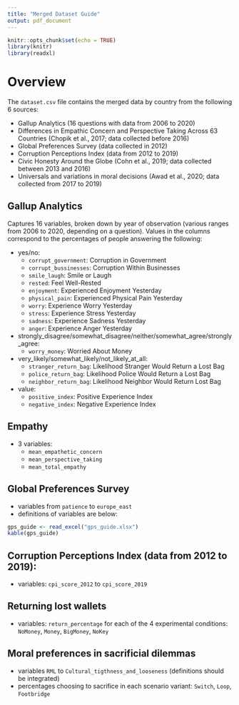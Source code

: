 ```yaml
---
title: "Merged Dataset Guide"
output: pdf_document
---
```


```r
knitr::opts_chunk$set(echo = TRUE)
library(knitr)
library(readxl)
```
# Overview

The `dataset.csv` file contains the merged data by country from the following 6 sources:

- Gallup Analytics (16 questions with data from 2006 to 2020)
- Differences in Empathic Concern and Perspective Taking Across 63 Countries (Chopik et al., 2017; data collected before 2016)
- Global Preferences Survey (data collected in 2012)
- Corruption Perceptions Index (data from 2012 to 2019)
- Civic Honesty Around the Globe (Cohn et al., 2019; data collected between 2013 and 2016)
- Universals and variations in moral decisions (Awad et al., 2020; data collected from 2017 to 2019)

## Gallup Analytics
Captures 16 variables, broken down by year of observation (various ranges from 2006 to 2020, depending on a question). Values in the columns correspond to the percentages of people answering the following:

* yes/no:
  + `corrupt_government`: Corruption in Government 
  + `corrupt_bussinesses`: Corruption Within Businesses
  + `smile_laugh`: Smile or Laugh
  + `rested`: Feel Well-Rested
  + `enjoyment`: Experienced Enjoyment Yesterday
  + `physical_pain`: Experienced Physical Pain Yesterday
  + `worry`: Experience Worry Yesterday
  + `stress`: Experience Stress Yesterday
  + `sadness`: Experience Sadness Yesterday
  + `anger`: Experience Anger Yesterday

* strongly_disagree/somewhat_disagree/neither/somewhat_agree/strongly_agree:
  + `worry_money`: Worried About Money
  
* very_likely/somewhat_likely/not_likely_at_all:
  + `stranger_return_bag`: Likelihood Stranger Would Return a Lost Bag
  + `police_return_bag`: Likelihood Police Would Return a Lost Bag
  + `neighbor_return_bag`: Likelihood Neighbor Would Return Lost Bag

* value:
  + `positive_index`: Positive Experience Index
  + `negative_index`: Negative Experience Index
  
## Empathy
* 3 variables:
  + `mean_empathetic_concern`
  + `mean_perspective_taking`
  + `mean_total_empathy`

## Global Preferences Survey
* variables from `patience` to `europe_east`
* definitions of variables are below:

```r
gps_guide <- read_excel("gps_guide.xlsx")
kable(gps_guide)
```

## Corruption Perceptions Index (data from 2012 to 2019):
* variables: `cpi_score_2012` to `cpi_score_2019`

## Returning lost wallets
* variables: `return_percentage` for each of the 4 experimental conditions: `NoMoney`, `Money`, `BigMoney`, `NoKey`

## Moral preferences in sacrificial dilemmas
* variables `RML` to `Cultural_tigthness_and_looseness` (definitions should be integrated)
* percentages choosing to sacrifice in each scenario variant: `Switch`, `Loop`, `Footbridge`